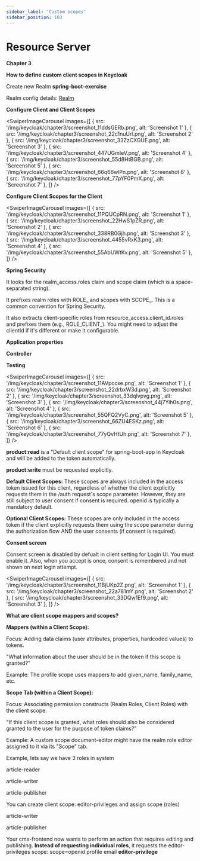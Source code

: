 ```yaml
---
sidebar_label: 'Custom scopes'
sidebar_position: 103
---
```



# Resource Server

**Chapter 3**


**How to define custom client scopes in Keycloak**

Create new Realm **spring-boot-exercise**

Realm config details: [Realm](Realm.html)

**Configure Client and Client Scopes**

<SwiperImageCarousel
  images={[
    { src: '/img/keycloak/chapter3/screenshot_11ddsGERb.png', alt: 'Screenshot 1' },
    { src: '/img/keycloak/chapter3/screenshot_22c1nuUrl.png', alt: 'Screenshot 2' },
    { src: '/img/keycloak/chapter3/screenshot_33ZzCXGUE.png', alt: 'Screenshot 3' },
    { src: '/img/keycloak/chapter3/screenshot_447UGmIeV.png', alt: 'Screenshot 4' },
    { src: '/img/keycloak/chapter3/screenshot_55d8HtBGB.png', alt: 'Screenshot 5' },
    { src: '/img/keycloak/chapter3/screenshot_66q66wlPn.png', alt: 'Screenshot 6' },
    { src: '/img/keycloak/chapter3/screenshot_77pYF0PmX.png', alt: 'Screenshot 7' },
  ]} />

**Configure Client Scopes for the Client**

<SwiperImageCarousel
  images={[
    { src: '/img/keycloak/chapter3/screenshot_11PQUCpRN.png', alt: 'Screenshot 1' },
    { src: '/img/keycloak/chapter3/screenshot_22HwS1pZR.png', alt: 'Screenshot 2' },
    { src: '/img/keycloak/chapter3/screenshot_338RB0Gjh.png', alt: 'Screenshot 3' },
    { src: '/img/keycloak/chapter3/screenshot_4455vRxK3.png', alt: 'Screenshot 4' },
    { src: '/img/keycloak/chapter3/screenshot_55AbUWtKv.png', alt: 'Screenshot 5' },
  ]} />

**Spring Security**

<ShikiCodeBlock language="java" theme="catppuccin-frappe"
                source="https://raw.githubusercontent.com/stokilo/keycloack-docs/refs/heads/main/chapters/chapter3-custom-scopes/src/main/java/org/sstec/resourceserver/SecurityConfig.java" />

It looks for the realm_access.roles claim and scope claim (which is a space-separated string).

It prefixes realm roles with ROLE_ and scopes with SCOPE_. This is a common convention for Spring Security.

It also extracts client-specific roles from resource_access.client_id.roles and prefixes them (e.g., ROLE_CLIENT_). You might need to adjust the clientId if it's different or make it configurable.

**Application properties**

<ShikiCodeBlock language="properties" theme="catppuccin-frappe"
                source="https://raw.githubusercontent.com/stokilo/keycloack-docs/refs/heads/main/chapters/chapter3-custom-scopes/src/main/resources/application.properties" />


**Controller**
<ShikiCodeBlock language="java" theme="catppuccin-frappe"
                source="https://raw.githubusercontent.com/stokilo/keycloack-docs/refs/heads/main/chapters/chapter3-custom-scopes/src/main/java/org/sstec/resourceserver/HelloController.java" />


**Testing**

<SwiperImageCarousel
  images={[
    { src: '/img/keycloak/chapter3/screenshot_11AVpccxe.png', alt: 'Screenshot 1' },
    { src: '/img/keycloak/chapter3/screenshot_22drbxW3d.png', alt: 'Screenshot 2' },
    { src: '/img/keycloak/chapter3/screenshot_33dqlvpvg.png', alt: 'Screenshot 3' },
    { src: '/img/keycloak/chapter3/screenshot_44j7Yih0s.png', alt: 'Screenshot 4' },
    { src: '/img/keycloak/chapter3/screenshot_55QFQ2VyC.png', alt: 'Screenshot 5' },
    { src: '/img/keycloak/chapter3/screenshot_66ZU4ESKz.png', alt: 'Screenshot 6' },
    { src: '/img/keycloak/chapter3/screenshot_77yQvHtUh.png', alt: 'Screenshot 7' },
  ]} />

**product:read** is a "Default client scope" for spring-boot-app in Keycloak and will be added to the token automatically.

**product:write** must be requested explicitly.


**Default Client Scopes:** These scopes are always included in the access token issued for this client, regardless of whether the client explicitly requests them in the /auth request's scope parameter. However, they are still subject to user consent if consent is required. openid is typically a mandatory default.

**Optional Client Scopes:** These scopes are only included in the access token if the client explicitly requests them using the scope parameter during the authorization flow AND the user consents (if consent is required).

**Consent screen**

Consent screen is disabled by defualt in client setting for Login UI. You must enable it. Also, when you accept is once, consent is remembered and not shown on next login attempt.

<SwiperImageCarousel
  images={[
    { src: '/img/keycloak/chapter3/screenshot_11BjUKp2Z.png', alt: 'Screenshot 1' },
    { src: '/img/keycloak/chapter3/screenshot_22a781mY.png', alt: 'Screenshot 2' },
    { src: '/img/keycloak/chapter3/screenshot_33DQw1Ef9.png', alt: 'Screenshot 3' },
  ]} />

**What are client scope mappers and scopes?**

**Mappers (within a Client Scope):**

Focus: Adding data claims (user attributes, properties, hardcoded values) to tokens.

"What information about the user should be in the token if this scope is granted?"

Example: The profile scope uses mappers to add given_name, family_name, etc.

**Scope Tab (within a Client Scope):**

Focus: Associating permission constructs (Realm Roles, Client Roles) with the client scope.

"If this client scope is granted, what roles should also be considered granted to the user for the purpose of token claims?"

Example: A custom scope document-editor might have the realm role editor assigned to it via its "Scope" tab.

Example, lets say we have 3 roles in system

article-reader

article-writer

article-publisher

You can create client scope: editor-privileges and assign scope (roles)

article-writer

article-publisher

Your cms-frontend now wants to perform an action that requires editing and publishing. **Instead of requesting individual roles**, it requests the editor-privileges scope:
scope=openid profile email **editor-privilege**
